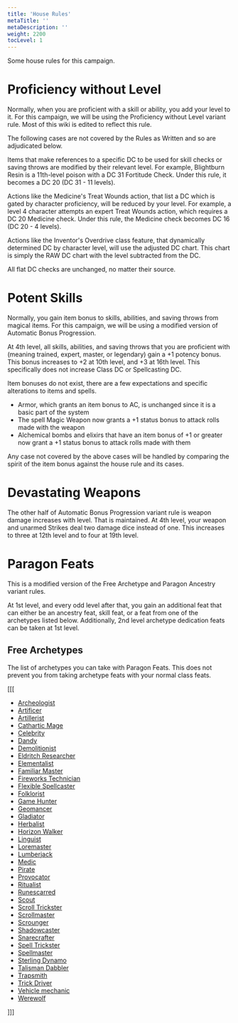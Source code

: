 ```yaml
---
title: 'House Rules'
metaTitle: ''
metaDescription: ''
weight: 2200
tocLevel: 1
---
```


Some house rules for this campaign.

# Proficiency without Level

Normally, when you are proficient with a skill or ability, you add your level to it. For this campaign, we will be using the Proficiency without Level variant rule. Most of this wiki is edited to reflect this rule.

The following cases are not covered by the Rules as Written and so are adjudicated below.

Items that make references to a specific DC to be used for skill checks or saving throws are modified by their relevant level. For example, Blightburn Resin is a 11th-level poison with a DC 31 Fortitude Check. Under this rule, it becomes a DC 20 (DC 31 - 11 levels).

Actions like the Medicine's Treat Wounds action, that list a DC which is gated by character proficiency, will be reduced by your level. For example, a level 4 character attempts an expert Treat Wounds action, which requires a DC 20 Medicine check. Under this rule, the Medicine check becomes DC 16 (DC 20 - 4 levels).

Actions like the Inventor's Overdrive class feature, that dynamically determined DC by character level, will use the adjusted DC chart. This chart is simply the RAW DC chart with the level subtracted from the DC.

All flat DC checks are unchanged, no matter their source.

# Potent Skills

Normally, you gain item bonus to skills, abilities, and saving throws from magical items. For this campaign, we will be using a modified version of Automatic Bonus Progression.

At 4th level, all skills, abilities, and saving throws that you are proficient with (meaning trained, expert, master, or legendary) gain a +1 potency bonus. This bonus increases to +2 at 10th level, and +3 at 16th level. This specifically does not increase Class DC or Spellcasting DC.

Item bonuses do not exist, there are a few expectations and specific alterations to items and spells.

-   Armor, which grants an item bonus to AC, is unchanged since it is a basic part of the system
-   The spell Magic Weapon now grants a +1 status bonus to attack rolls made with the weapon
-   Alchemical bombs and elixirs that have an item bonus of +1 or greater now grant a +1 status bonus to attack rolls made with them

Any case not covered by the above cases will be handled by comparing the spirit of the item bonus against the house rule and its cases.

# Devastating Weapons

The other half of Automatic Bonus Progression variant rule is weapon damage increases with level. That is maintained. At 4th level, your weapon and unarmed Strikes deal two damage dice instead of one. This increases to three at 12th level and to four at 19th level.

# Paragon Feats

This is a modified version of the Free Archetype and Paragon Ancestry variant rules.

At 1st level, and every odd level after that, you gain an additional feat that can either be an ancestry feat, skill feat, or a feat from one of the archetypes listed below. Additionally, 2nd level archetype dedication feats can be taken at 1st level.

## Free Archetypes

The list of archetypes you can take with Paragon Feats. This does not prevent you from taking archetype feats with your normal class feats.

[[[

-   [Archeologist](/archetype/aaa)
-   [Artificer](/archetype/aaa)
-   [Artillerist](/archetype/aaa)
-   [Cathartic Mage](/archetype/aaa)
-   [Celebrity](/archetype/aaa)
-   [Dandy](/archetype/aaa)
-   [Demolitionist](/archetype/aaa)
-   [Eldritch Researcher](/archetype/aaa)
-   [Elementalist](/archetype/aaa)
-   [Familiar Master](/archetype/aaa)
-   [Fireworks Technician](/archetype/aaa)
-   [Flexible Spellcaster](/archetype/aaa)
-   [Folklorist](/archetype/aaa)
-   [Game Hunter](/archetype/aaa)
-   [Geomancer](/archetype/aaa)
-   [Gladiator](/archetype/aaa)
-   [Herbalist](/archetype/aaa)
-   [Horizon Walker](/archetype/aaa)
-   [Linguist](/archetype/aaa)
-   [Loremaster](/archetype/aaa)
-   [Lumberjack](/archetype/aaa)
-   [Medic](/archetype/aaa)
-   [Pirate](/archetype/aaa)
-   [Provocator](/archetype/aaa)
-   [Ritualist](/archetype/aaa)
-   [Runescarred](/archetype/aaa)
-   [Scout](/archetype/aaa)
-   [Scroll Trickster](/archetype/aaa)
-   [Scrollmaster](/archetype/aaa)
-   [Scrounger](/archetype/aaa)
-   [Shadowcaster](/archetype/aaa)
-   [Snarecrafter](/archetype/aaa)
-   [Spell Trickster](/archetype/aaa)
-   [Spellmaster](/archetype/aaa)
-   [Sterling Dynamo](/archetype/aaa)
-   [Talisman Dabbler](/archetype/aaa)
-   [Trapsmith](/archetype/aaa)
-   [Trick Driver](/archetype/aaa)
-   [Vehicle mechanic](/archetype/aaa)
-   [Werewolf](/archetype/aaa)

]]]
